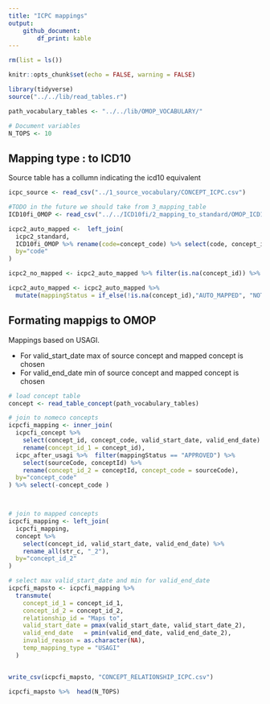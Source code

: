 ```yaml
---
title: "ICPC mappings"
output: 
    github_document:
        df_print: kable
---
```


```r
rm(list = ls())

knitr::opts_chunk$set(echo = FALSE, warning = FALSE)

library(tidyverse)
source("../../lib/read_tables.r")

path_vocabulary_tables <- "../../lib/OMOP_VOCABULARY/"

# Document variables 
N_TOPS <- 10
```

## Mapping type : to ICD10 

Source table has a collumn indicating the icd10 equivalent 

```r
icpc_source <- read_csv("../1_source_vocabulary/CONCEPT_ICPC.csv")
```




```r
#TODO in the future we should take from 3_mapping_table
ICD10fi_OMOP <- read_csv("../../ICD10fi/2_mapping_to_standard/OMOP_ICD10who.csv")

icpc2_auto_mapped <-  left_join(
  icpc2_standard, 
  ICD10fi_OMOP %>% rename(code=concept_code) %>% select(code, concept_id), 
  by="code"
)

icpc2_no_mapped <- icpc2_auto_mapped %>% filter(is.na(concept_id)) %>% count(ICPC_version) 

icpc2_auto_mapped <- icpc2_auto_mapped %>% 
  mutate(mappingStatus = if_else(!is.na(concept_id),"AUTO_MAPPED", "NOT_MAPPED"))

```



## Formating mappigs to OMOP

Mappings based on USAGI. 

- For valid_start_date max of source concept and mapped concept is chosen 
- For valid_end_date min of source concept and mapped concept is chosen 

```r
# load concept table
concept <- read_table_concept(path_vocabulary_tables)
```


```r
# join to nomeco concepts
icpcfi_mapping <- inner_join(
  icpcfi_concept %>% 
    select(concept_id, concept_code, valid_start_date, valid_end_date) %>% 
    rename(concept_id_1 = concept_id),
  icpc_after_usagi %>%  filter(mappingStatus == "APPROVED") %>% 
    select(sourceCode, conceptId) %>% 
    rename(concept_id_2 = conceptId, concept_code = sourceCode),
  by="concept_code"
) %>% select(-concept_code )



# join to mapped concepts 
icpcfi_mapping <- left_join(
  icpcfi_mapping, 
  concept %>% 
    select(concept_id, valid_start_date, valid_end_date) %>% 
    rename_all(str_c, "_2"), 
  by="concept_id_2"
)

# select max valid_start_date and min for valid_end_date 
icpcfi_mapsto <- icpcfi_mapping %>% 
  transmute(
    concept_id_1 = concept_id_1,
    concept_id_2 = concept_id_2,
    relationship_id = "Maps to",
    valid_start_date = pmax(valid_start_date, valid_start_date_2), 
    valid_end_date   = pmin(valid_end_date, valid_end_date_2), 
    invalid_reason = as.character(NA), 
    temp_mapping_type = "USAGI"
  )


write_csv(icpcfi_mapsto, "CONCEPT_RELATIONSHIP_ICPC.csv")

icpcfi_mapsto %>%  head(N_TOPS)

```

























